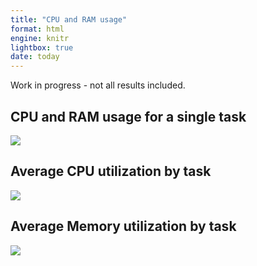 ```yaml
---
title: "CPU and RAM usage"
format: html
engine: knitr
lightbox: true
date: today
---
```


::: {.callout-warning}
Work in progress - not all results included. 
:::


## CPU and RAM usage for a single task

![](graphics/system_usage_combined_CPU-RAM.png)


## Average CPU utilization by task

![](graphics/system_usage_CPU.png)

## Average Memory utilization by task

![](graphics/system_usage_RAM.png)